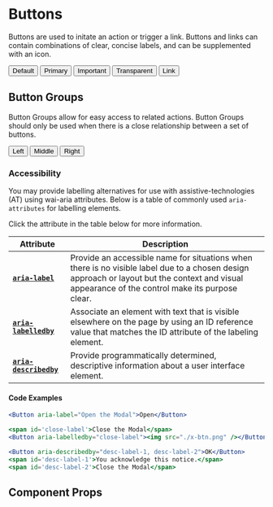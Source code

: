 
<Meta title="Components/Button" component={Button} />

# Buttons

Buttons are used to initate an action or trigger a link. Buttons and links can contain combinations of clear, concise labels, and can be supplemented with an icon.

<Preview withToolbar>
  <Story name="variants">
    <Button variant="default" mr="sm">
      Default
    </Button>
    <Button variant="primary" mr="sm">
      Primary
    </Button>
    <Button variant="important" mr="sm">
      Important
    </Button>
    <Button variant="transparent" mr="sm">
      Transparent
    </Button>
    <Button variant="link" mr="sm">
      Link
    </Button>
  </Story>
</Preview>

## Button Groups

Button Groups allow for easy access to related actions. Button Groups should only be used when there is a close relationship between a set of buttons.

<Preview withToolbar>
  <Story name="group">
    <ButtonGroup>
      <Button>Left</Button>
      <Button>Middle</Button>
      <Button>Right</Button>
    </ButtonGroup>
  </Story>
</Preview>

### Accessibility

You may provide labelling alternatives for use with assistive-technologies (AT) using wai-aria attributes.
Below is a table of commonly used `aria-attributes` for labelling elements.

Click the attribute in the table below for more information.

<Box mb={4}>
  <Flex flexDirection="column">

| Attribute                                                                                                    | Description                                                                                                                                                                                     |
| ------------------------------------------------------------------------------------------------------------ | ----------------------------------------------------------------------------------------------------------------------------------------------------------------------------------------------- |
| <nobr>[**`aria-label`**](https://www.w3.org/WAI/PF/aria/states_and_properties#aria-label)</nobr>             | Provide an accessible name for situations when there is no visible label due to a chosen design approach or layout but the context and visual appearance of the control make its purpose clear. |
| <nobr>[**`aria-labelledby`**](https://www.w3.org/WAI/PF/aria/states_and_properties#aria-labelledby)</nobr>   | Associate an element with text that is visible elsewhere on the page by using an ID reference value that matches the ID attribute of the labeling element.                                      |
| <nobr>[**`aria-describedby`**](https://www.w3.org/WAI/PF/aria/states_and_properties#aria-describedby)</nobr> | Provide programmatically determined, descriptive information about a user interface element.                                                                                                    |

#### Code Examples

```jsx
<Button aria-label="Open the Modal">Open</Button>

<span id='close-label'>Close the Modal</span>
<Button aria-labelledby="close-label"><img src="./x-btn.png" /></Button>

<Button aria-describedby="desc-label-1, desc-label-2">OK</Button>
<span id='desc-label-1'>You acknowledge this notice.</span>
<span id='desc-label-2'>Close the Modal</span>
```

  </Flex>
</Box>

## Component Props

<Props of={Button} />

